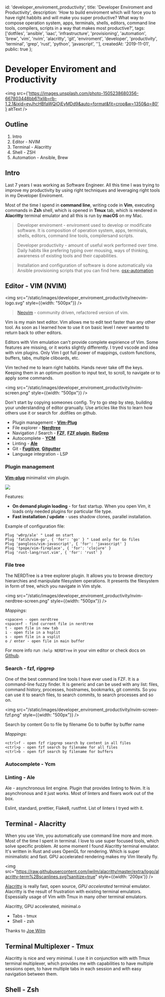   id: 'developer_enviroment_productivity', 
  title: 'Developer Enviroment and Productivity', 
  description: 'How to build enviroment which will force you to have right habbits and will make you super productive? What way to compose operation system, apps, terminals, shells, editors, command line tools, compilers, scripts in a way that makes most productive?', 
  tags: ['dotfiles', 'ansible', 'iaac', 'infrastructure', 'provisioning', 'automation', 'brew', 'vim',  'nvim', 'alacritty', 'git', 'enviroment', 'developer', 'productivity', 'terminal', 'grep', 'rust', 'python', 'javascript', ''],
  createdAt: '2019-11-01',
  public: true
};

# Developer Enviroment and Productivity

<img src={'https://images.unsplash.com/photo-1505238680356-667803448bb6?ixlib=rb-1.2.1&ixid=eyJhcHBfaWQiOjEyMDd9&auto=format&fit=crop&w=1350&q=80'} altText />

## Outline

1. Intro
2. Editor - NVIM
3. Terminal - Alacritty
4. Shell - ZSH
5. Automation - Ansible, Brew

## Intro

Last 7 years I was working as Software Engineer. All this time I was trying to improve my productivity by using right techniques and leveraging right tools in my Developer Enviroment.

Most of the time I spend in **command line**, writing code in **Vim**, executing commands in **Zsh** shell, which is opened in **Tmux** tab, which is rendered in **Alacritty** terminal emulator and all this is run by **macOS** on my Mac.

> Developer enviroment - enviroment used to develop or modificate software. It is composition of operation system, apps, terminals, shells, editors, command line tools, compilersand scripts.

> Developer productivity - amount of useful work performed over time. Daily habits like prefering typing over mousing, ways of thinking, awareness of existing tools and their capabilities.

> Installation and configuration of software is done automatically via Ansible provisioning scripts that you can find here. [osx-automation](https://github.com/atsman/osx-automation)

## Editor - VIM (NVIM)

<img src="/static/images/developer_enviroment_productivity/neovim-logo.svg" style={{width: "500px"}} />

> [Neovim][Neovim Github] - community driven, refactored version of vim.

Vim is my main text editor. Vim allows me to edit text faster than any other tool. As soon as I learned how to use it on basic level I never wanted to return back to other editors.

Editors with Vim emulation can't provide complete expirience of Vim. Some features are missing, or it works slightly differently. I tryed vscode and idea with vim plugins. Only Vim I got full power of mappings, custom functions, buffers, tabs, multiple cliboards, etc.

Vim teched me to learn right habbits. Hands never take off the keys. Keeping them in an optimum position to input text, to scroll, to navigate or to apply some commands.

<img src="/static/images/developer_enviroment_productivity/nvim-screen.png" style={{width: "500px"}} />

Don't start by copying someones config. Try to go step by step, building your understanding of editor granually. Use articles like this to learn how others use it or search for .dotfiles on github.

* Plugin management - [**Vim-Plug**][VimPlug Github]
* File explorer - [**Nerdtree**][Nerdtree Github]
* Navigation / Search - [**FZF**][FZF Github], [**FZF plugin**][FZF Vim Github], [**RipGrep**][RipGrep Github]
* Autocomplete - [**YCM**][YCM Github]
* Linting - [**Ale**][Ale Github]
* Git - [**Fugitive**][Vim Fugitive Github], [**Gitgutter**][Vim GitGutter Github]
* Language integration - LSP

### Plugin management 

[**Vim-plug**][VimPlug Github] minimalist vim plugin.

<img src="https://raw.githubusercontent.com/junegunn/i/master/vim-plug/installer.gif" />

Features:

* **On demand plugin loading** - for fast startup. When you open Vim, it loads only needed plugins for particular file type.
* **Fast installation / update** - uses shadow clones, parallel installation.

Example of configuration file:

```viml
Plug 'w0rp/ale' " Load on start
Plug 'fatih/vim-go', { 'for': 'go' } " Load only for Go files 
Plug 'pangloss/vim-javascript', { 'for': 'javascript' }
Plug 'tpope/vim-fireplace', { 'for': 'clojure' }
Plug 'rust-lang/rust.vim', { 'for': 'rust' }
```

### File tree 

The NERDTree is a tree explorer plugin. It allows you to browse directory hierarchies and manipulate filesystem operations. It presents the filesystem in form of tree, which you navigate in Vim style.

<img src="/static/images/developer_enviroment_productivity/nvim-nerdtree-screen.png" style={{width: "500px"}} />

*Mappings*:
```
<space>n - open nerdtree 
<space>f - find current file in nerdtree
t - open file in new tab
i - open file in a hsplit
s - open file in a vsplit
o / enter - open file in main buffer
```

For more info run `:help NERDTree` in your vim editor or check docs on [Github](https://github.com/scrooloose/nerdtree/blob/master/doc/NERDTree.txt).


### Search - fzf, ripgrep

One of the best command line tools I have ever used is FZF. It is a command-line fuzzy finder. It is generic and can be used with any list: files, command history, processes, hostnames, bookmarks, git commits. So you can use it to search files, to search commits, to search processes and so on.

<img src="/static/images/developer_enviroment_productivity/nvim-screen-fzf.png" style={{width: "500px"}} />

Search by content
Go to file by filename 
Go to buffer by buffer name

*Mappings*:
```
<ctrl>f - open fzf ripgrep search by content in all files
<ctrl>p - open fzf search by filename for all files
<ctrl>b - open fzf search by filename for buffers
```

### Autocomplete - Ycm

### Linting - Ale

Ale - asynchronous lint engine. Plugin that provides linting to Nvim. It is asynchronous and it just works. Most of linters and fixers work out of the box. 

Eslint, standard, prettier, Flake8, rustfmt. List of linters I tryed with it.

## Terminal - Alacritty

When you use Vim, you automatically use command line more and more. Most of the time I spent in terminal. I love to use super focused tools, which solve specific problem. At some moment I found Alacritty terminal emulator. It's written in Rust and uses OpenGL for rendering. Which is super minimalistic and fast. GPU accelerated rendering makes my Vim literally fly.

<img src="https://raw.githubusercontent.com/jwilm/alacritty/master/extra/logo/alacritty-term%2Bscanlines.svg?sanitize=true" style={{width: '200px'}} />

[Alacritty][Alacritty Github] is really fast, open source, *GPU accelerated* terminal emulator. Alacritty is the result of frustration with existing terminal emulators. Espessially usage of Vim with Tmux in many other terminal emulators.

Alacritty, GPU accelerated, minimal.o

* Tabs - tmux
* Shell - zsh

Thanks to [Joe Wilm](https://github.com/jwilm)

## Terminal Multiplexer - Tmux

Alacritty is nice and very minimal. I use it in conjunction with with Tmux terminal multiplexer, which provides me with capabilities to have multiple sessions open, to have multiple tabs in each session and with easy navigation between them.

## Shell - Zsh


[Neovim Github]: https://github.com/neovim/neovim
[VimPlug Github]: https://github.com/junegunn/vim-plug
[Nerdtree Github]: https://github.com/scrooloose/nerdtree
[FZF Github]: https://github.com/junegunn/fzf
[FZF Vim Github]: https://github.com/junegunn/fzf.vim
[Ripgrep Github]: https://github.com/BurntSushi/ripgrep
[YCM Github]: https://github.com/ycm-core/YouCompleteMe
[Ale Github]: https://github.com/dense-analysis/ale
[Vim Fugitive Github]:https://github.com/tpope/vim-fugitive
[Vim GitGutter Github]: https://github.com/airblade/vim-gitgutter

[Alacritty Github]: https://github.com/jwilm/alacritty
